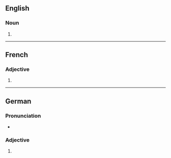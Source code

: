 ==English==

===Noun===
{{head|en|noun form}}

# {{plural of|en|adversative}}

----

==French==

===Adjective===
{{head|fr|adjective form}}

# {{feminine plural of|fr|adversatif}}

----

==German==

===Pronunciation===
* {{audio|de|De-adversatives.ogg|Audio}}

===Adjective===
{{head|de|adjective form}}

# {{inflection of|de|adversativ||str//mix|nom//acc|n|s}}